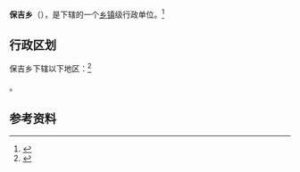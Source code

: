 {{中国乡级行政区|54/24/28/202/000}}

'''保吉乡'''（{{bo|z=སྤོ་ཆེ་}}），是{{PRC admin/fullname|54/24/28/202/000|3}}下辖的一个[[乡镇|乡镇]]级行政单位。<ref>{{PRC admin/ref sgc|{{PRC admin/parent|54/24/28/202/000}}}}</ref>

== 行政区划 ==

保吉乡下辖以下地区：<ref>{{PRC admin/ref sgc|54/24/28/202/000}}</ref>

{{PRC admin/children|54/24/28/202/000}}。

== 参考资料 ==

{{reflist}}

{{行政区划小作品}}
{{PRC admin/navcat|54/24/28/202/000}}